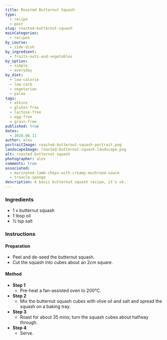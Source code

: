 ```yaml
---
title: Roasted Butternut Squash
type:
  - recipe
  - post
slug: roasted-butternut-squash
mainCategories:
  - recipes
by_course:
  - side-dish
by_ingredient:
  - fruits-nuts-and-vegetables
by_option:
  - simple
  - everyday
by_diet:
  - low-calorie
  - low-carb
  - vegetarian
  - paleo
tags:
  - atkins
  - gluten-free
  - lactose-free
  - egg-free
  - grain-free
published: true
dates:
  - 2020.06.11
author: alex
portraitImage: roasted-butternut-squash-portrait.png
landscapeImage: roasted-butternut-squash-landscape.png
alt: roasted butternut squash
photographer: alex
comments: true
associated:
  - marinated-lamb-chops-with-creamy-mushroom-sauce
  - treacle-sponge
description: A basic butternut squash recipe, it's ok.
---
```


<Ingredients>

### Ingredients

- 1 x butternut squash
- 1 tbsp oil
- ½ tsp salt

</Ingredients>

<Instructions>

### Instructions

#### Preparation

- Peel and de-seed the butternut squash.
- Cut the squash into cubes about an 2cm square.

#### Method

- **Step 1**
  - Pre-heat a fan-assisted oven to 200°C.
- **Step 2**
  - Mix the butternut squash cubes with olive oil and salt and spread the squash on a baking tray.
- **Step 3**
  - Roast for about 35 mins; turn the squash cubes about halfway through.
- **Step 4**
  - Serve.

</Instructions>

